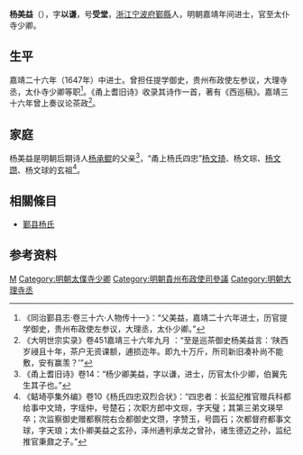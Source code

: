 {{明清人物信息框
| 姓名 = 楊美益
| 原名 =
| 圖片名稱 = 
| 圖片大小 = 220px
| 圖片說明 = 
| 最高職務 = 太僕寺少卿
| 國家 = 大明
| 爵位 =
| 籍貫 = [[浙江|浙江]][[宁波府|宁波府]][[鄞縣|鄞縣]]
| 族裔 = 漢族
| 旗籍 = 
| 字號 = 字以謙，號受堂
| 室名 = 
| 諡號 = 
| 出生日期 = 正德十年（1515年）
| 出生地點 = 
| 逝世日期 = 萬曆六年（1578年）
| 逝世地點 = 
| 墓葬 =
| 配偶 =
| 親屬 = 
| 出身 = 
*嘉靖二十六年（1547年）丁未科同進士出身
| 經歷 = 
| 著作 =
}}

'''杨美益'''（{{Bd|1515年|3=1578年}}），字'''以谦'''，号'''受堂'''，[[浙江|浙江]][[宁波府|宁波府]][[鄞縣|鄞縣]]人，明朝嘉靖年间进士，官至太仆寺少卿。

==生平==
嘉靖二十六年（1647年）中进士。曾担任提学御史，贵州布政使左参议，大理寺丞，太仆寺少卿等职<ref>《同治鄞县志·卷三十六·人物传十一》：“父美益，嘉靖二十六年进士，历官提学御史，贵州布政使左参议，大理丞，太仆少卿。”</ref>。《甬上耆旧诗》收录其诗作一首，著有《西巡稿》。嘉靖三十六年曾上奏议论茶政<ref>《大明世宗实录》卷451嘉靖三十六年九月 ：“至是巡茶御史杨美益言：‘陕西岁祲且十年，茶户无资课额，逋损迩年。即九十万斤，所司新旧凑补尚不能敷，安有赢羡？’”</ref>。

==家庭==
杨美益是明朝后期诗人[[杨承鲲|杨承鲲]]的父亲<ref>《甬上耆旧诗》卷14：“杨少卿美益，字以谦，进士，历官太仆少卿，伯翼先生其子也。”</ref>，“甬上杨氏四忠”[[杨文琦|杨文琦]]、杨文琮、[[杨文瓒|杨文瓒]]、杨文球的玄祖<ref>《鲒埼亭集外编》卷10《杨氏四忠双烈合状》：“四忠者：长监纪推官赠兵科都给事中文琦，字瑶仲，号楚石；次职方郎中文琮，字天璧；其第三弟文瑛早卒；次监察御史赠都察院右佥都御史文瓒，字赞玉，号圆石；次都督府都事文球，字天琅；太仆卿美益之玄孙，泽州通判承龙之曾孙，诸生德迈之孙，监纪推官秉鼐之子。”</ref>。

==相關條目==
*[[鄞县杨氏|鄞县杨氏]]

== 参考资料 ==
{{reflist}}

{{嘉靖二十六年丁未科殿試金榜}}

{{Authority control}}
{{DEFAULTSORT:Yang杨}}
[[Category:鄞县杨氏|M]]
[[Category:明朝太僕寺少卿|Category:明朝太僕寺少卿]]
[[Category:明朝貴州布政使司參議|Category:明朝貴州布政使司參議]]
[[Category:明朝大理寺丞|Category:明朝大理寺丞]]


{{明朝人物小作品}}